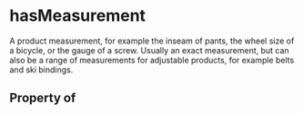 # hasMeasurement

A product measurement, for example the inseam of pants, the wheel size of a bicycle, or the gauge of a screw. Usually an exact measurement, but can also be a range of measurements for adjustable products, for example belts and ski bindings.

## Property of



